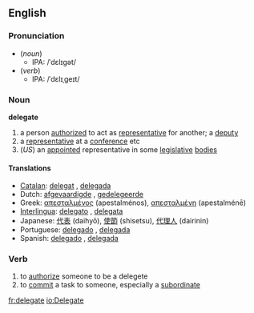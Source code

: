 ==English==
===Pronunciation===
*(''noun'')
**IPA: /ˈdɛlɪɡət/
*(''verb'')
**IPA: /ˈdɛlɪˌɡeɪt/

===Noun===
'''delegate'''

# a person [[authorized]] to act as [[representative]] for another; a [[deputy]]
# a [[representative]] at a [[conference]] etc
#(''US'') an [[appointed]] representative in some [[legislative]] [[bodies]]

====Translations====
*[[Catalan]]: [[delegat]] {{m}}, [[delegada]] {{f}}
*Dutch: [[afgevaardigde]] {{m}}, [[gedelegeerde]] {{m}}
*Greek: [[απεσταλμένος]] {{m}} (apestalménos), [[απεσταλμένη]] {{f}} (apestalménē)
*[[Interlingua]]: [[delegato]] {{m}}, [[delegata]] {{f}}
*Japanese: [[代表]] (daihyō), [[使節]] (shisetsu), [[代理人]] (dairinin)
*Portuguese: [[delegado]] {{m}}, [[delegada]] {{f}}
*Spanish: [[delegado]] {{m}}, [[delegada]] {{f}}

===Verb===
{{en-infl-reg-other-e|delegat|e}}

# to [[authorize]] someone to be a delegete
# to [[commit]] a task to someone, especially a [[subordinate]]

[[fr:delegate]]
[[io:Delegate]]